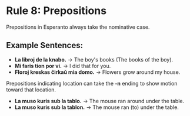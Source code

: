 # Rule 8: Prepositions

Prepositions in Esperanto always take the nominative case.

## Example Sentences:
- **La libroj de la knabo.** → The boy's books (The books of the boy).
- **Mi faris tion por vi.** → I did that for you.
- **Floroj kreskas ĉirkaŭ mia domo.** → Flowers grow around my house.

Prepositions indicating location can take the **-n** ending to show motion toward that location.

- **La muso kuris sub la tablo.** → The mouse ran around under the table.
- **La muso kuris sub la tablon.** → The mouse ran (to) under the table.
